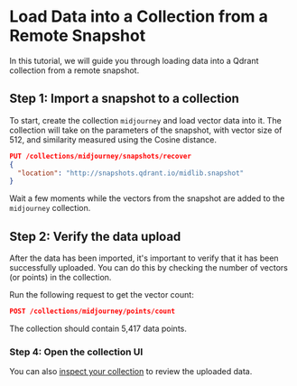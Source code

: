 
# Load Data into a Collection from a Remote Snapshot

In this tutorial, we will guide you through loading data into a Qdrant collection from a remote snapshot.

## Step 1: Import a snapshot to a collection

To start, create the collection `midjourney` and load vector data into it.
The collection will take on the parameters of the snapshot, with vector size of 512, and similarity measured using the Cosine distance.

```json withRunButton=true
PUT /collections/midjourney/snapshots/recover
{
  "location": "http://snapshots.qdrant.io/midlib.snapshot"
}
```

Wait a few moments while the vectors from the snapshot are added to the `midjourney` collection.

## Step 2: Verify the data upload

After the data has been imported, it's important to verify that it has been successfully uploaded. You can do this by checking the number of vectors (or points) in the collection.

Run the following request to get the vector count:

```json withRunButton=true
POST /collections/midjourney/points/count
```

The collection should contain 5,417 data points. 

### Step 4: Open the collection UI
You can also [inspect your collection](/#/collections/midjourney/) to review the uploaded data.
